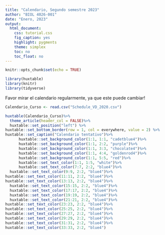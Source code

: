 ```yaml
---
title: "Calendario, Segundo semestre 2023"
author: "BIOL 4026-001"
date: "Enero, 2023"
output:
  html_document:
    css: tutorial.css
    fig_caption: yes
    highlight: pygments
    theme: simplex
    toc: no
    toc_float: no
---
```


```r
knitr::opts_chunk$set(echo = TRUE)
```

```r
library(huxtable)
library(knitr)
library(tidyverse)


```



Favor mirar el calendario regularmente, ya que este puede cambiar!

```r
Calendario_Curso <- read.csv("Schedule_VD_2020.csv")
```



```r
huxtable(Calendario_Curso)%>%
  theme_article(header_col = FALSE)%>%
  huxtable::set_position("left") %>%
huxtable::set_bottom_border(row = 1, col = everywhere, value = 2) %>%
huxtable::set_caption("Calendario tentativo")%>%
      huxtable::set_background_color(1:1, 1:1, "cadetblue4")%>% 
      huxtable::set_background_color(1:1, 2:2, "purple")%>% 
      huxtable::set_background_color(1:1, 3:3, "chocolate4")%>% 
      huxtable::set_background_color(1:1, 4:4, "goldenrod4")%>% 
      huxtable::set_background_color(1:1, 5:5, "red")%>%
      huxtable::set_text_color(1:1, 1:5, "white")%>%
      huxtable::set_text_color(7:7, 2:2, "blue4")%>%
  huxtable::set_text_color(9:9, 2:2, "blue4")%>%
huxtable::set_text_color(11:11, 2:2, "blue4")%>%
huxtable::set_text_color(13:13, 2:2, "blue4")%>%               
  huxtable::set_text_color(15:15, 2:2, "blue4")%>%
  huxtable::set_text_color(17:17, 2:2, "blue4")%>%
  huxtable::set_text_color(19:19, 2:2, "blue4")%>%
  huxtable::set_text_color(21:21, 2:2, "blue4")%>%
huxtable::set_text_color(23:23, 2:2, "blue4")%>%
huxtable::set_text_color(25:25, 2:2, "blue4")%>%
huxtable::set_text_color(27:27, 2:2, "blue4")%>%
huxtable::set_text_color(29:29, 2:2, "blue4")%>%
huxtable::set_text_color(31:31, 2:2, "blue4")%>%
huxtable::set_text_color(33:33, 2:2, "blue4")
```



